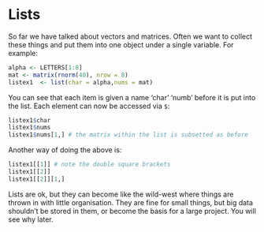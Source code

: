 # Lists

So far we have talked about vectors and matrices. Often we want to collect these things and put them into one object under a single variable. For example:
```r
alpha <- LETTERS[1:8]
mat <- matrix(rnorm(40), nrow = 8)
listex1  <- list(char = alpha,nums = mat)
```

You can see that each item is given a name 'char' 'numb'  before it is put into the list. Each element can now be accessed via `$`:
```r
listex1$char
listex1$nums
listex1$nums[1,] # the matrix within the list is subsetted as before
```
Another way of doing the above is:
```r
listex1[[1]] # note the double square brackets
listex1[[2]]
listex1[[2]][1,]
```

Lists are ok, but they can become like the wild-west where things are thrown in with little organisation. They are fine for small things, but big data shouldn't be stored in them, or become the basis for a large project. You will see why later.